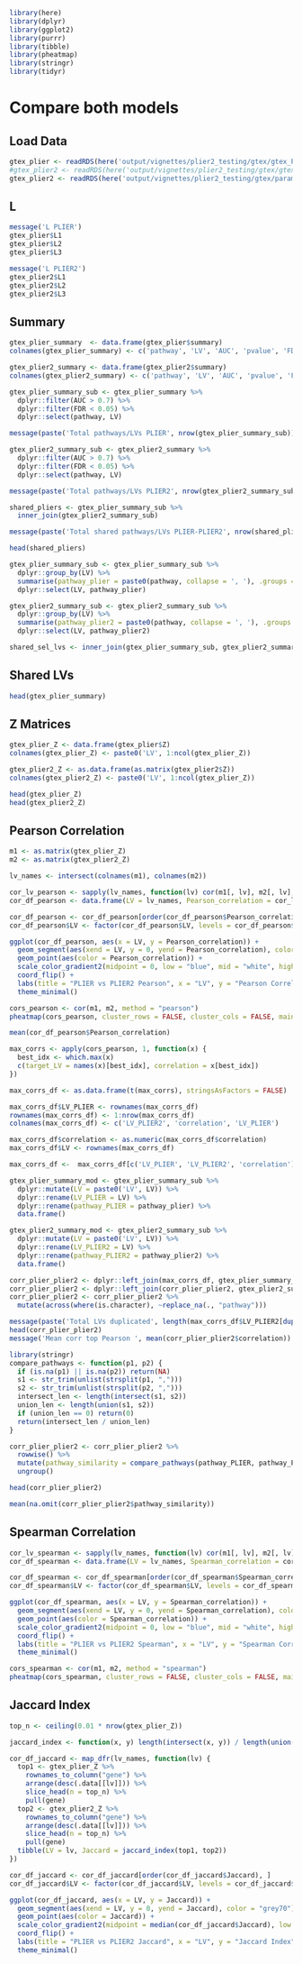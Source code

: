 ```r
library(here)
library(dplyr)
library(ggplot2)
library(purrr)
library(tibble)
library(pheatmap)
library(stringr)
library(tidyr)
```

# Compare both models

## Load Data

```r
gtex_plier <- readRDS(here('output/vignettes/plier2_testing/gtex/gtex_PLIER.rds'))
#gtex_plier2 <- readRDS(here('output/vignettes/plier2_testing/gtex/gtex_PLIER2.rds'))
gtex_plier2 <- readRDS(here('output/vignettes/plier2_testing/gtex/params/gtex_PLIER2_mult3_maxU10.rds'))
```

## L

```r
message('L PLIER')
gtex_plier$L1
gtex_plier$L2
gtex_plier$L3

message('L PLIER2')
gtex_plier2$L1
gtex_plier2$L2
gtex_plier2$L3
```

## Summary

```r
gtex_plier_summary  <- data.frame(gtex_plier$summary)
colnames(gtex_plier_summary) <- c('pathway', 'LV', 'AUC', 'pvalue', 'FDR')

gtex_plier2_summary <- data.frame(gtex_plier2$summary)
colnames(gtex_plier2_summary) <- c('pathway', 'LV', 'AUC', 'pvalue', 'FDR')

gtex_plier_summary_sub <- gtex_plier_summary %>% 
  dplyr::filter(AUC > 0.7) %>% 
  dplyr::filter(FDR < 0.05) %>% 
  dplyr::select(pathway, LV)

message(paste('Total pathways/LVs PLIER', nrow(gtex_plier_summary_sub)))

gtex_plier2_summary_sub <- gtex_plier2_summary %>% 
  dplyr::filter(AUC > 0.7) %>% 
  dplyr::filter(FDR < 0.05) %>% 
  dplyr::select(pathway, LV)

message(paste('Total pathways/LVs PLIER2', nrow(gtex_plier2_summary_sub)))

shared_pliers <- gtex_plier_summary_sub %>% 
  inner_join(gtex_plier2_summary_sub)

message(paste('Total shared pathways/LVs PLIER-PLIER2', nrow(shared_pliers)))

head(shared_pliers)
```
```r
gtex_plier_summary_sub <- gtex_plier_summary_sub %>% 
  dplyr::group_by(LV) %>% 
  summarise(pathway_plier = paste0(pathway, collapse = ', '), .groups = 'drop') %>% 
  dplyr::select(LV, pathway_plier)

gtex_plier2_summary_sub <- gtex_plier2_summary_sub %>% 
  dplyr::group_by(LV) %>% 
  summarise(pathway_plier2 = paste0(pathway, collapse = ', '), .groups = 'drop') %>% 
  dplyr::select(LV, pathway_plier2)

shared_sel_lvs <- inner_join(gtex_plier_summary_sub, gtex_plier2_summary_sub)
```

## Shared LVs

```r
head(gtex_plier_summary)
```

## Z Matrices

```r
gtex_plier_Z <- data.frame(gtex_plier$Z)
colnames(gtex_plier_Z) <- paste0('LV', 1:ncol(gtex_plier_Z))

gtex_plier2_Z <- as.data.frame(as.matrix(gtex_plier2$Z))
colnames(gtex_plier2_Z) <- paste0('LV', 1:ncol(gtex_plier_Z))

head(gtex_plier_Z)
head(gtex_plier2_Z)
```

## Pearson Correlation

```r
m1 <- as.matrix(gtex_plier_Z)
m2 <- as.matrix(gtex_plier2_Z)

lv_names <- intersect(colnames(m1), colnames(m2))

cor_lv_pearson <- sapply(lv_names, function(lv) cor(m1[, lv], m2[, lv], method = "pearson"))
cor_df_pearson <- data.frame(LV = lv_names, Pearson_correlation = cor_lv_pearson)

cor_df_pearson <- cor_df_pearson[order(cor_df_pearson$Pearson_correlation), ]
cor_df_pearson$LV <- factor(cor_df_pearson$LV, levels = cor_df_pearson$LV)

ggplot(cor_df_pearson, aes(x = LV, y = Pearson_correlation)) +
  geom_segment(aes(xend = LV, y = 0, yend = Pearson_correlation), color = "grey70") +
  geom_point(aes(color = Pearson_correlation)) +
  scale_color_gradient2(midpoint = 0, low = "blue", mid = "white", high = "red") +
  coord_flip() +
  labs(title = "PLIER vs PLIER2 Pearson", x = "LV", y = "Pearson Correlation", color = "Correlation") +
  theme_minimal()
```

```r
cors_pearson <- cor(m1, m2, method = "pearson")
pheatmap(cors_pearson, cluster_rows = FALSE, cluster_cols = FALSE, main = "PLIER1 vs PLIER2 Pearson", fontsize_row = 4, fontsize_col = 4)
```

```r
mean(cor_df_pearson$Pearson_correlation)
```

```r
max_corrs <- apply(cors_pearson, 1, function(x) {
  best_idx <- which.max(x)
  c(target_LV = names(x)[best_idx], correlation = x[best_idx])
})

max_corrs_df <- as.data.frame(t(max_corrs), stringsAsFactors = FALSE)

max_corrs_df$LV_PLIER <- rownames(max_corrs_df)
rownames(max_corrs_df) <- 1:nrow(max_corrs_df)
colnames(max_corrs_df) <- c('LV_PLIER2', 'correlation', 'LV_PLIER')

max_corrs_df$correlation <- as.numeric(max_corrs_df$correlation)
max_corrs_df$LV <- rownames(max_corrs_df)

max_corrs_df <-  max_corrs_df[c('LV_PLIER', 'LV_PLIER2', 'correlation')]

gtex_plier_summary_mod <- gtex_plier_summary_sub %>% 
  dplyr::mutate(LV = paste0('LV', LV)) %>% 
  dplyr::rename(LV_PLIER = LV) %>% 
  dplyr::rename(pathway_PLIER = pathway_plier) %>% 
  data.frame()

gtex_plier2_summary_mod <- gtex_plier2_summary_sub %>% 
  dplyr::mutate(LV = paste0('LV', LV)) %>% 
  dplyr::rename(LV_PLIER2 = LV) %>% 
  dplyr::rename(pathway_PLIER2 = pathway_plier2) %>% 
  data.frame()

corr_plier_plier2 <- dplyr::left_join(max_corrs_df, gtex_plier_summary_mod)
corr_plier_plier2 <- dplyr::left_join(corr_plier_plier2, gtex_plier2_summary_mod)
corr_plier_plier2 <- corr_plier_plier2 %>%
  mutate(across(where(is.character), ~replace_na(., "pathway")))

message(paste('Total LVs duplicated', length(max_corrs_df$LV_PLIER2[duplicated(max_corrs_df$LV_PLIER2)])))
head(corr_plier_plier2)
message('Mean corr top Pearson ', mean(corr_plier_plier2$correlation))
```

```r
library(stringr)
compare_pathways <- function(p1, p2) {
  if (is.na(p1) || is.na(p2)) return(NA)
  s1 <- str_trim(unlist(strsplit(p1, ",")))
  s2 <- str_trim(unlist(strsplit(p2, ",")))
  intersect_len <- length(intersect(s1, s2))
  union_len <- length(union(s1, s2))
  if (union_len == 0) return(0)
  return(intersect_len / union_len)
}

corr_plier_plier2 <- corr_plier_plier2 %>%
  rowwise() %>%
  mutate(pathway_similarity = compare_pathways(pathway_PLIER, pathway_PLIER2)) %>%
  ungroup()

head(corr_plier_plier2)

mean(na.omit(corr_plier_plier2$pathway_similarity))
```

## Spearman Correlation

```r
cor_lv_spearman <- sapply(lv_names, function(lv) cor(m1[, lv], m2[, lv], method = "spearman"))
cor_df_spearman <- data.frame(LV = lv_names, Spearman_correlation = cor_lv_spearman)

cor_df_spearman <- cor_df_spearman[order(cor_df_spearman$Spearman_correlation), ]
cor_df_spearman$LV <- factor(cor_df_spearman$LV, levels = cor_df_spearman$LV)

ggplot(cor_df_spearman, aes(x = LV, y = Spearman_correlation)) +
  geom_segment(aes(xend = LV, y = 0, yend = Spearman_correlation), color = "grey70") +
  geom_point(aes(color = Spearman_correlation)) +
  scale_color_gradient2(midpoint = 0, low = "blue", mid = "white", high = "red") +
  coord_flip() +
  labs(title = "PLIER vs PLIER2 Spearman", x = "LV", y = "Spearman Correlation", color = "Correlation") +
  theme_minimal()

cors_spearman <- cor(m1, m2, method = "spearman")
pheatmap(cors_spearman, cluster_rows = FALSE, cluster_cols = FALSE, main = "PLIER1 vs PLIER2 Spearman", fontsize_row = 6, fontsize_col = 6)
```

## Jaccard Index

```r
top_n <- ceiling(0.01 * nrow(gtex_plier_Z))

jaccard_index <- function(x, y) length(intersect(x, y)) / length(union(x, y))

cor_df_jaccard <- map_dfr(lv_names, function(lv) {
  top1 <- gtex_plier_Z %>%
    rownames_to_column("gene") %>%
    arrange(desc(.data[[lv]])) %>%
    slice_head(n = top_n) %>%
    pull(gene)
  top2 <- gtex_plier2_Z %>%
    rownames_to_column("gene") %>%
    arrange(desc(.data[[lv]])) %>%
    slice_head(n = top_n) %>%
    pull(gene)
  tibble(LV = lv, Jaccard = jaccard_index(top1, top2))
})

cor_df_jaccard <- cor_df_jaccard[order(cor_df_jaccard$Jaccard), ]
cor_df_jaccard$LV <- factor(cor_df_jaccard$LV, levels = cor_df_jaccard$LV)

ggplot(cor_df_jaccard, aes(x = LV, y = Jaccard)) +
  geom_segment(aes(xend = LV, y = 0, yend = Jaccard), color = "grey70") +
  geom_point(aes(color = Jaccard)) +
  scale_color_gradient2(midpoint = median(cor_df_jaccard$Jaccard), low = "blue", mid = "white", high = "red") +
  coord_flip() +
  labs(title = "PLIER vs PLIER2 Jaccard", x = "LV", y = "Jaccard Index", color = "Jaccard") +
  theme_minimal()
```
